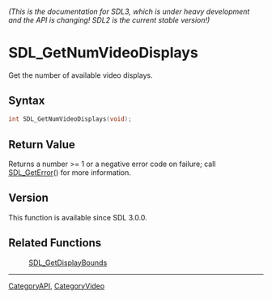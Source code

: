 ====== (This is the documentation for SDL3, which is under heavy development and the API is changing! SDL2 is the current stable version!) ======
= SDL_GetNumVideoDisplays =

Get the number of available video displays.

== Syntax ==

<syntaxhighlight lang='c'>
int SDL_GetNumVideoDisplays(void);
</syntaxhighlight>

== Return Value ==

Returns a number >= 1 or a negative error code on failure; call
[[SDL_GetError]]() for more information.

== Version ==

This function is available since SDL 3.0.0.

== Related Functions ==

:[[SDL_GetDisplayBounds]]

----
[[CategoryAPI]], [[CategoryVideo]]


